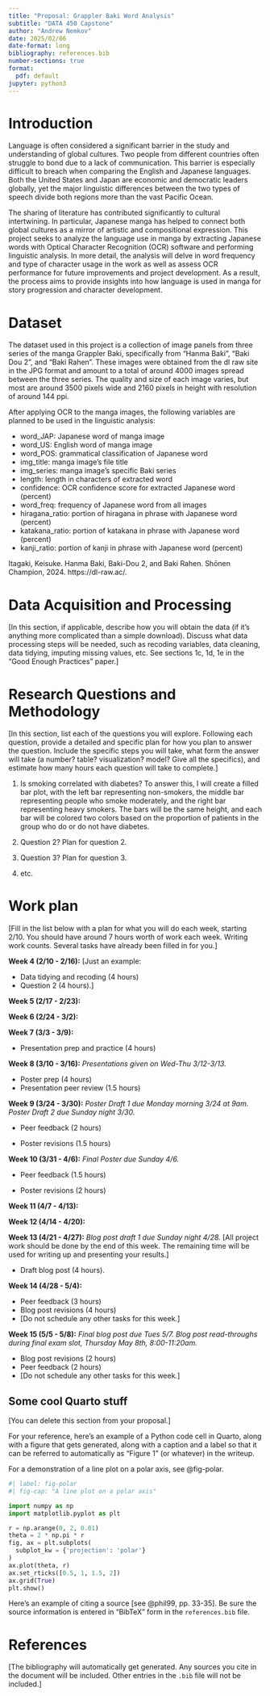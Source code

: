 ```yaml
---
title: "Proposal: Grappler Baki Word Analysis"
subtitle: "DATA 450 Capstone"
author: "Andrew Nemkov"
date: 2025/02/06
date-format: long
bibliography: references.bib
number-sections: true
format:
  pdf: default
jupyter: python3
---
```


# Introduction

Language is often considered a significant barrier in the study and understanding of global cultures. Two people from different countries often struggle to bond due to a lack of communication. This barrier is especially difficult to breach when comparing the English and Japanese languages. Both the United States and Japan are economic and democratic leaders globally, yet the major linguistic differences between the two types of speech divide both regions more than the vast Pacific Ocean. 

The sharing of literature has contributed significantly to cultural intertwining. In particular, Japanese manga has helped to connect both global cultures as a mirror of artistic and compositional expression. This project seeks to analyze the language use in manga by extracting Japanese words with Optical Character Recognition (OCR) software and performing linguistic analysis. In more detail, the analysis will delve in word frequency and type of character usage in the work as well as assess OCR performance for future improvements and project development. As a result, the process aims to provide insights into how language is used in manga for story progression and character development.

# Dataset

The dataset used in this project is a collection of image panels from three series of the manga Grappler Baki, specifically from "Hanma Baki", "Baki Dou 2", and "Baki Rahen". These images were obtained from the dl raw site in the JPG format and amount to a total of around 4000 images spread between the three series. The quality and size of each image varies, but most are around 3500 pixels wide and 2160 pixels in height with resolution of around 144 ppi. 

After applying OCR to the manga images, the following variables are planned to be used in the linguistic analysis:

* word_JAP: Japanese word of manga image
* word_US: English word of manga image
* word_POS: grammatical classification of Japanese word
* img_title: manga image's file title
* img_series: manga image's specific Baki series
* length: length in characters of extracted word
* confidence: OCR confidence score for extracted Japanese word (percent)
* word_freq: frequency of Japanese word from all images
* hiragana_ratio: portion of hiragana in phrase with Japanese word (percent)
* katakana_ratio: portion of katakana in phrase with Japanese word (percent)
* kanji_ratio: portion of kanji in phrase with Japanese word (percent)

Itagaki, Keisuke. Hanma Baki, Baki-Dou 2, and Baki Rahen. Shōnen Champion, 2024. https://dl-raw.ac/.

# Data Acquisition and Processing

[In this section, if applicable, describe how you will obtain the data (if it's
anything more complicated than a simple download). Discuss what data 
processing steps will be needed, such as recoding variables, data cleaning,
data tidying, imputing missing values, etc. See sections 1c, 1d, 1e in the 
"Good Enough Practices" paper.]

# Research Questions and Methodology

[In this section, list each of the questions you will explore. Following each
question, provide a detailed and specific plan for how you plan to answer the 
question. Include the specific steps you will take, what form the answer will 
take (a number? table? visualization? model? Give all the specifics), and 
estimate how many hours each question will take to complete.]

1. Is smoking correlated with diabetes? To answer this, I will create a filled
bar plot, with the left bar representing non-smokers, the middle bar
representing people who smoke moderately, and the right bar representing heavy
smokers. The bars will be the same height, and each bar will be
colored two colors based on the proportion of patients in the group who do or
do not have diabetes.

2. Question 2? Plan for question 2.

3. Question 3? Plan for question 3.

4. etc.

# Work plan

[Fill in the list below with a plan for what you will do each week, starting 2/10. You should
have around 7 hours worth of work each week. Writing work counts. Several tasks
have already been filled in for you.]

**Week 4 (2/10 - 2/16):** [Just an example: 

* Data tidying and recoding (4 hours)
* Question 2 (4 hours).]

**Week 5 (2/17 - 2/23):**

**Week 6 (2/24 - 3/2):**

**Week 7 (3/3 - 3/9):**

* Presentation prep and practice (4 hours)

**Week 8 (3/10 - 3/16):** *Presentations given on Wed-Thu 3/12-3/13.*

* Poster prep (4 hours)
* Presentation peer review (1.5 hours)

**Week 9 (3/24 - 3/30):** *Poster Draft 1 due Monday morning 3/24 at 9am. Poster Draft 2 due Sunday night 3/30.*

* Peer feedback (2 hours)

* Poster revisions (1.5 hours)

**Week 10 (3/31 - 4/6):** *Final Poster due Sunday 4/6.*

* Peer feedback (1.5 hours)

* Poster revisions (2 hours)

**Week 11 (4/7 - 4/13):**

**Week 12 (4/14 - 4/20):**

**Week 13 (4/21 - 4/27):** *Blog post draft 1 due Sunday night 4/28.*
[All project work should be done by the end of this 
week. The remaining time will be used for writing up and presenting your results.]

* Draft blog post (4 hours).

**Week 14 (4/28 - 5/4):**

* Peer feedback (3 hours)
* Blog post revisions (4 hours)
* [Do not schedule any other tasks for this week.]

**Week 15 (5/5 - 5/8):**  *Final blog post due Tues 5/7. Blog post read-throughs during final exam slot, Thursday May 8th, 8:00-11:20am.*

* Blog post revisions (2 hours)
* Peer feedback (2 hours)
* [Do not schedule any other tasks for this week.]

## Some cool Quarto stuff

[You can delete this section from your proposal.]

For your reference, here's an example of a Python code cell in Quarto,
along with a figure that gets generated, along with a caption and a label
so that it can be referred to automatically as "Figure 1" (or whatever)
in the writeup.

For a demonstration of a line plot on a polar axis, see @fig-polar.

```python
#| label: fig-polar
#| fig-cap: "A line plot on a polar axis"

import numpy as np
import matplotlib.pyplot as plt

r = np.arange(0, 2, 0.01)
theta = 2 * np.pi * r
fig, ax = plt.subplots(
  subplot_kw = {'projection': 'polar'} 
)
ax.plot(theta, r)
ax.set_rticks([0.5, 1, 1.5, 2])
ax.grid(True)
plt.show()
```

Here's an example of citing a source [see @phil99, pp. 33-35]. Be sure the source information is entered in "BibTeX" form in the `references.bib` file.

# References

[The bibliography will automatically get generated. Any sources you
cite in the document will be included. Other entries in the `.bib` file
will not be included.]
